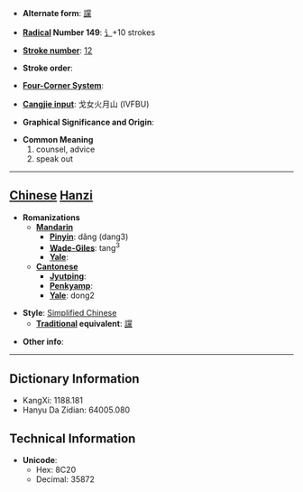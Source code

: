 * '''Alternate form''': [[讜]]

* '''[[Wiktionary:Chinese radical index| Radical]] Number 149''': [[Wiktionary:Chinese radical index 讠|讠]]+10 strokes

* '''[[Wiktionary:Chinese total strokes index|Stroke number]]''': [[Wiktionary:Chinese total strokes index 12|12]]

* '''Stroke order''': 

* '''[[Wiktionary:Chinese four corner index|Four-Corner System]]''': 

* '''[[Wiktionary:Chinese Cangjie index|Cangjie input]]''': 戈女火月山 (IVFBU)

* '''Graphical Significance and Origin''': 

* '''Common Meaning'''
*#counsel, advice
*# speak out


----

== [[Chinese]] [[Hanzi]] ==

* '''Romanizations'''
** '''[[Mandarin]]'''
*** '''[[Pinyin]]''': dǎng (dang3)
*** '''[[Wade-Giles]]''': tang<sup>3</sup>
*** '''[[Yale]]''': 
** '''[[Cantonese]]'''
*** '''[[Jyutping]]''':
*** '''[[Penkyamp]]''': 
*** '''[[Yale]]''': dong2

* '''Style''': [[Simplified Chinese]] 
** '''[[Traditional Chinese|Traditional]] equivalent''': [[讜]]

* '''Other info''': 

----

== Dictionary Information ==

* KangXi: 1188.181
* Hanyu Da Zidian: 64005.080

== Technical Information ==

* '''Unicode''':
** Hex: 8C20
** Decimal: 35872
